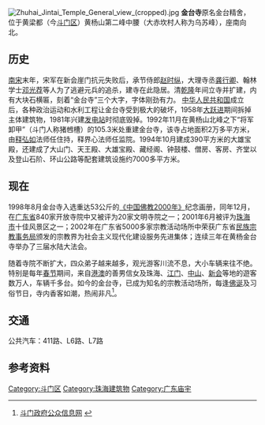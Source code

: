 {{non-free|time=2013-04-28T04:09:38+00:00}}
[[File:Zhuhai_Jintai_Temple_General_view_(cropped).jpg|thumb]]
'''金台寺'''原名金台精舍，位于黄梁都（今[[斗门区|斗门区]]）黄杨山第二峰中腰（大赤坎村人称为乌苏峰），座南向北。

==历史==

[[南宋|南宋]]末年，宋军在新会崖门抗元失败后，承节侍郎[[赵时纵|赵时纵]]，大理寺丞[[龚行卿|龚行卿]]、翰林学士[[邓光荐|邓光荐]]等人为了逃避元兵的追杀，建寺在此隐居。清[[乾隆|乾隆]]年间立寺并扩建，内有大块石横匾，刻着“金台寺”三个大字，字体刚劲有力。
[[中华人民共和国|中华人民共和国]]成立后，各种政治运动和水利工程让金台寺受到极大的破坏，1958年[[大跃进|大跃进]]期间拆掉主体建筑物，1981年兴建[[发电站|发电站]]时彻底毁掉。1992年11月在黄杨山北峰之下“将军卸甲”（斗门人称猪乸槽）的105.3米处重建金台寺，该寺占地面积2万多平方米，由[[释弘如|释弘如]]法师任住持，释界心法师任监院。1994年10月建成390平方米的大雄宝殿，还建成了大山门、天王殿、大雄宝殿、藏经阁、钟鼓楼、僧房、客房、齐堂以及登山石阶、环山公路等配套建筑设施约7000多平方米。

==现在==
1998年8月金台寺入选重达53公斤的[[《中国佛教2000年》|《中国佛教2000年》]]纪念画册，同年12月，在[[广东省|广东省]]840家开放寺院中又被评为20家文明寺院之一；2001年6月被评为[[珠海市|珠海市]]十佳风景区之一；2002年在广东省5000多家宗教活动场所中荣获广东省[[民族宗教事务局|民族宗教事务局]]颁发的宗教界为社会主义现代化建设服务先进集体；连续三年在黄杨金台寺举办了三届水陆大法会。

随着寺院不断扩大，四众弟子越来越多，观光游客川流不息，大小车辆来往不绝。特别是每年[[春节|春节]]期间，来自[[港澳|港澳]]的善男信女及珠海、[[江门|江门]]、[[中山市|中山]]、[[新会|新会]]等地的遊客数万人，车辆千多台。如今的金台寺，已成为知名的宗教活动场所，每逢[[佛诞|佛诞]]及习俗节日，寺内香客如潮，热闹非凡<ref>[http://www.doumen.gov.cn/dmly/lyzx/200808/t20080805_3057.htm 斗门政府公众信息网] {{Wayback|url=http://www.doumen.gov.cn/dmly/lyzx/200808/t20080805_3057.htm |date=20150216204229 }}</ref>。

==交通==
公共汽车：411路、L6路、L7路

== 参考资料 ==
<references />

[[Category:斗门区|Category:斗门区]]
[[Category:珠海建筑物|Category:珠海建筑物]]
[[Category:广东庙宇|Category:广东庙宇]]